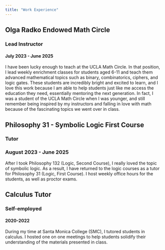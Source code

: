 ```yaml
---
title: "Work Experience"
---
```


## Olga Radko Endowed Math Circle
### Lead Instructor
#### July 2023 - June 2025

I have been lucky enough to teach at the UCLA Math Circle. In that position, I lead weekly enrichment classes for students aged 6-11 and teach them advanced mathematical topics such as binary, combinatorics, ciphers, and logic gates. These students are incredibly bright and excited to learn, and I love this work because I am able to help students just like me access the education they need, essentially mentoring the next generation. In fact, I was a student of the UCLA Math Circle when I was younger, and still remember being inspired by my instructors and falling in love with math because of the fascinating topics we went over in class. 

## Philosophy 31 - Symbolic Logic First Course
### Tutor
### August 2023 - June 2025

After I took Philosophy 132 (Logic, Second Course), I really loved the topic of symbolic logic. As a result, I have returned to the logic courses as a tutor for Philosophy 31 (Logic, First Course). I host weekly office hours for the students, as well as proctor exams. 

## Calculus Tutor
### Self-employed
#### 2020-2022

During my time at Santa Monica College (SMC), I tutored students in calculus. I hosted one on one meetings to help students solidify their understanding of the materials presented in class. 